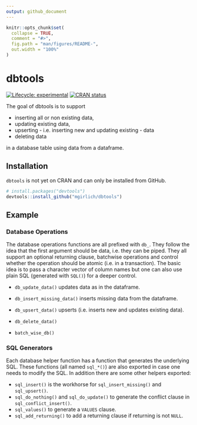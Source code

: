 ```yaml
---
output: github_document
---
```


<!-- README.md is generated from README.Rmd. Please edit that file -->

```r
knitr::opts_chunk$set(
  collapse = TRUE,
  comment = "#>",
  fig.path = "man/figures/README-",
  out.width = "100%"
)
```

# dbtools

<!-- badges: start -->
[![Lifecycle: experimental](https://img.shields.io/badge/lifecycle-experimental-orange.svg)](https://www.tidyverse.org/lifecycle/#experimental)
[![CRAN status](https://www.r-pkg.org/badges/version/dbtools)](https://CRAN.R-project.org/package=dbtools)
<!-- badges: end -->

The goal of dbtools is to support

* inserting all or non existing data,
* updating existing data,
* upserting - i.e. inserting new and updating existing - data
* deleting data

in a database table using data from a dataframe.

## Installation

<!-- You can install the released version of dbtools from [CRAN](https://CRAN.R-project.org) with: -->

<!-- ``` r -->
<!-- install.packages("dbtools") -->
<!-- ``` -->

<!-- ### Development version -->
<!-- To get a bug fix, or use a feature from the development version, you can install dbtools from GitHub. -->

`dbtools` is not yet on CRAN and can only be installed from GitHub.

```r
# install.packages("devtools")
devtools::install_github("mgirlich/dbtools")
```

## Example

### Database Operations

The database operations functions are all prefixed with `db_`. They follow the
idea that the first argument should be data, i.e. they can be piped. They all
support an optional returning clause, batchwise operations and control whether
the operation should be atomic (i.e. in a transaction).
The basic idea is to pass a character vector of column names but one can also
use plain SQL (generated with `SQL()`) for a deeper control.

* `db_update_data()` updates data as in the dataframe.
* `db_insert_missing_data()` inserts missing data from the dataframe.
* `db_upsert_data()` upserts (i.e. inserts new and updates existing data).
* `db_delete_data()`

* `batch_wise_db()`

### SQL Generators

Each database helper function has a function that generates the underlying SQL.
These functions (all named `sql_*()`) are also exported in case one needs to
modify the SQL. In addition there are some other helpers exported:

* `sql_insert()` is the workhorse for `sql_insert_missing()` and `sql_upsert()`.
* `sql_do_nothing()` and `sql_do_update()` to generate the conflict clause in
`sql_conflict_insert()`.
* `sql_values()` to generate a `VALUES` clause. 
* `sql_add_returning()` to add a returning clause if returning is not `NULL`.
